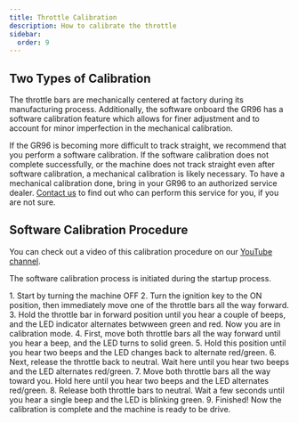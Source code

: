 ```yaml
---
title: Throttle Calibration
description: How to calibrate the throttle
sidebar:
  order: 9
---
```


## Two Types of Calibration

The throttle bars are mechanically centered at factory during its manufacturing process. Additionally, the software onboard the GR96 has a software calibration feature which allows for finer adjustment and to account for minor imperfection in the mechanical calibration.

If the GR96 is becoming more difficult to track straight, we recommend that you perform a software calibration. If the software calibration does not complete successfully, or the machine does not track straight even after software calibration, a mechanical calibration is likely necessary. To have a mechanical calibration done, bring in your GR96 to an authorized service dealer. [Contact us](/reference/contact) to find out who can perform this service for you, if you are not sure.

## Software Calibration Procedure

<Aside type="note" title="Did you know?">
You can check out a video of this calibration procedure on our <a target="_blank" href="https://www.youtube.com/watch?v=SH9UMEqkuT4">YouTube channel</a>.
</Aside>

The software calibration process is initiated during the startup process. 

<Steps>
1. Start by turning the machine OFF
2. Turn the ignition key to the ON position, then immediately move one of the throttle bars all the way forward.
3. Hold the throttle bar in forward position until you hear a couple of beeps, and the LED indicator alternates betwween green and red. Now you are in calibration mode.
4. First, move both throttle bars all the way forward until you hear a beep, and the LED turns to solid green. 
5. Hold this position until you hear two beeps and the LED changes back to alternate red/green.
6. Next, release the throttle back to neutral. Wait here until you hear two beeps and the LED alternates red/green.
7. Move both throttle bars all the way toward you. Hold here until you hear two beeps and the LED alternates red/green.
8. Release both throttle bars to neutral. Wait a few seconds until you hear a single beep and the LED is blinking green.
9. Finished! Now the calibration is complete and the machine is ready to be drive.
</Steps>


